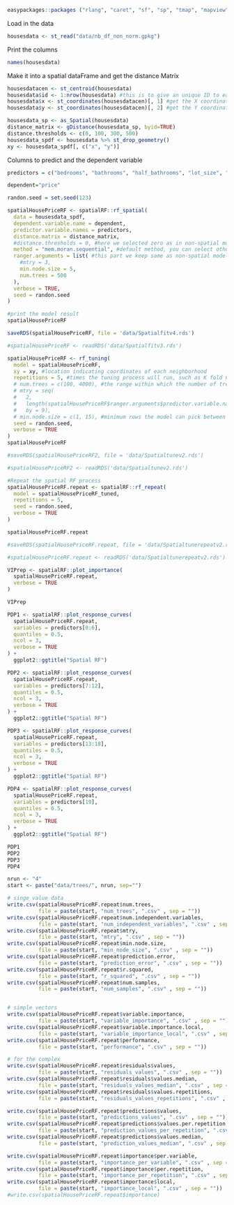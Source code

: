 ```r
easypackages::packages ("rlang", "caret", "sf", "sp", "tmap", "mapview", "car", "RColorBrewer", "tidyverse", "osmdata", "nngeo", "FNN", "rpart", "rpart.plot", "sessioninfo", "rattle", "ipred", "tidymodels", "ranger", "modelStudio", "DALEX", "DALEXtra", "vip", "pdp", "rgeos", "spatialRF")
```

Load in the data
```r
housesdata <- st_read("data/nb_df_non_norm.gpkg")
```

Print the columns
```r
names(housesdata)
```

Make it into a spatial dataFrame and get the distance Matrix
```r
housesdatacen <- st_centroid(housesdata)
housesdata$id <- 1:nrow(housesdata) #this is to give an unique ID to each row
housesdata$x <- st_coordinates(housesdatacen)[, 1] #get the X coordinate of the point
housesdata$y <- st_coordinates(housesdatacen)[, 2] #get the Y coordinate of the point

housesdata_sp <- as_Spatial(housesdata)
distance_matrix <- gDistance(housesdata_sp, byid=TRUE)
distance.thresholds <- c(0, 100, 300, 500)
housesdata_spdf <- housesdata %>% st_drop_geometry()
xy <- housesdata_spdf[, c("x", "y")]
```


Columns to predict and the dependent variable
```r
predictors = c("bedrooms", "bathrooms", "half_bathrooms", "lot_size", "real_age", "parks", "schools", "university", "hospital", "sport_facility", "supermarket", "mall", "historic", "museum", "industry", "subway", "bus", "stadium", "airport")

dependent="price"
```

```r
randon.seed = set.seed(123)
```


```r
spatialHousePriceRF <- spatialRF::rf_spatial(
  data = housesdata_spdf,
  dependent.variable.name = dependent,
  predictor.variable.names = predictors,
  distance.matrix = distance_matrix,
  #distance.thresholds = 0, #here we selected zero as in non-spatial model we found at multiple thresholds they all show auto-correlation
  method = "mem.moran.sequential", #default method, you can select other methods too such as mem.effect.recursive, check help for details
  ranger.arguments = list( #this part we keep same as non-spatial model
    #mtry = 3,
    min.node.size = 5,
    num.trees = 500
  ),
  verbose = TRUE,
  seed = randon.seed
)

#print the model result
spatialHousePriceRF
```


```r
saveRDS(spatialHousePriceRF, file = 'data/Spatialfitv4.rds')
```


```r
#spatialHousePriceRF <- readRDS('data/Spatialfitv3.rds')
```


```r
spatialHousePriceRF <- rf_tuning(
  model = spatialHousePriceRF,
  xy = xy, #location indicating coordinates of each neighborhood 
  repetitions = 5, #times the tuning process will run, such as K fold CV, here 5 means we used 5 folds
  # num.trees = c(100, 4000), #the range within which the number of trees the model can select
  # mtry = seq(
  #   2,
  #   length(spatialHousePriceRF$ranger.arguments$predictor.variable.names), #number of predictors
  #   by = 9),
  # min.node.size = c(1, 15), #minimum rows the model can pick between 5 to 15
  seed = randon.seed,
  verbose = TRUE
)
spatialHousePriceRF
```


```r
#saveRDS(spatialHousePriceRF2, file = 'data/Spatialtunev2.rds')
```



```r
#spatialHousePriceRF2 <- readRDS('data/Spatialtunev2.rds')
```



```r
#Repeat the spatial RF process 
spatialHousePriceRF.repeat <- spatialRF::rf_repeat(
  model = spatialHousePriceRF_tuned, 
  repetitions = 5,
  seed = randon.seed,
  verbose = TRUE
)

```

```r
spatialHousePriceRF.repeat
```


```r
#saveRDS(spatialHousePriceRF.repeat, file = 'data/Spatialtunerepeatv2.rds')
```

```r
#spatialHousePriceRF.repeat <- readRDS('data/Spatialtunerepeatv2.rds')
```



```r
VIPrep <- spatialRF::plot_importance(
  spatialHousePriceRF.repeat, 
  verbose = TRUE
)

VIPrep
```

```r
PDP1 <- spatialRF::plot_response_curves(
  spatialHousePriceRF.repeat, 
  variables = predictors[0:6],
  quantiles = 0.5,
  ncol = 3,
  verbose = TRUE
) + 
  ggplot2::ggtitle("Spatial RF") 

PDP2 <- spatialRF::plot_response_curves(
  spatialHousePriceRF.repeat, 
  variables = predictors[7:12],
  quantiles = 0.5,
  ncol = 3,
  verbose = TRUE
) + 
  ggplot2::ggtitle("Spatial RF")

PDP3 <- spatialRF::plot_response_curves(
  spatialHousePriceRF.repeat, 
  variables = predictors[13:18],
  quantiles = 0.5,
  ncol = 3,
  verbose = TRUE
) + 
  ggplot2::ggtitle("Spatial RF")

PDP4 <- spatialRF::plot_response_curves(
  spatialHousePriceRF.repeat, 
  variables = predictors[19],
  quantiles = 0.5,
  ncol = 3,
  verbose = TRUE
) + 
  ggplot2::ggtitle("Spatial RF")
```

```r
PDP1
PDP2
PDP3
PDP4

```


```r
nrun <- "4"
start <- paste("data/trees/", nrun, sep="")

# singe value data
write.csv(spatialHousePriceRF.repeat$num.trees, 
          file = paste(start, "num_trees", ".csv" , sep = ""))
write.csv(spatialHousePriceRF.repeat$num.independent.variables, 
          file = paste(start, "num_independent_variables", ".csv" , sep = ""))
write.csv(spatialHousePriceRF.repeat$mtry, 
          file = paste(start, "mtry", ".csv" , sep = ""))
write.csv(spatialHousePriceRF.repeat$min.node.size, 
          file = paste(start, "min_node_size", ".csv" , sep = ""))
write.csv(spatialHousePriceRF.repeat$prediction.error, 
          file = paste(start, "prediction_error", ".csv" , sep = ""))
write.csv(spatialHousePriceRF.repeat$r.squared, 
          file = paste(start, "r_squared", ".csv" , sep = ""))
write.csv(spatialHousePriceRF.repeat$num.samples, 
          file = paste(start, "num_samples", ".csv" , sep = ""))


# simple vectors
write.csv(spatialHousePriceRF.repeat$variable.importance, 
          file = paste(start, "variable_importance", ".csv" , sep = ""))
write.csv(spatialHousePriceRF.repeat$variable.importance.local, 
          file = paste(start, "variable_importance_local", ".csv" , sep = ""))
write.csv(spatialHousePriceRF.repeat$performance, 
          file = paste(start, "performance", ".csv" , sep = ""))

# for the complex
write.csv(spatialHousePriceRF.repeat$residuals$values, 
          file = paste(start, "residuals_values", ".csv" , sep = ""))
write.csv(spatialHousePriceRF.repeat$residuals$values.median, 
          file = paste(start, "residuals_values_median", ".csv" , sep = ""))
write.csv(spatialHousePriceRF.repeat$residuals$values.repetitions, 
          file = paste(start, "residuals_values_repetitions", ".csv" , sep = ""))

write.csv(spatialHousePriceRF.repeat$predictions$values, 
          file = paste(start, "predictions_values", ".csv" , sep = ""))
write.csv(spatialHousePriceRF.repeat$predictions$values.per.repetition, 
          file = paste(start, "prediction_values_per_repetition", ".csv" , sep = ""))
write.csv(spatialHousePriceRF.repeat$predictions$values.median, 
          file = paste(start, "prediction_values_median", ".csv" , sep = ""))

write.csv(spatialHousePriceRF.repeat$importance$per.variable, 
          file = paste(start, "importance_per_variable", ".csv" , sep = ""))
write.csv(spatialHousePriceRF.repeat$importance$per.repetition, 
          file = paste(start, "importance_per_repetition", ".csv" , sep = ""))
write.csv(spatialHousePriceRF.repeat$importance$local, 
          file = paste(start, "importance_local", ".csv" , sep = ""))
#write.csv(spatialHousePriceRF.repeat$importance)
```

